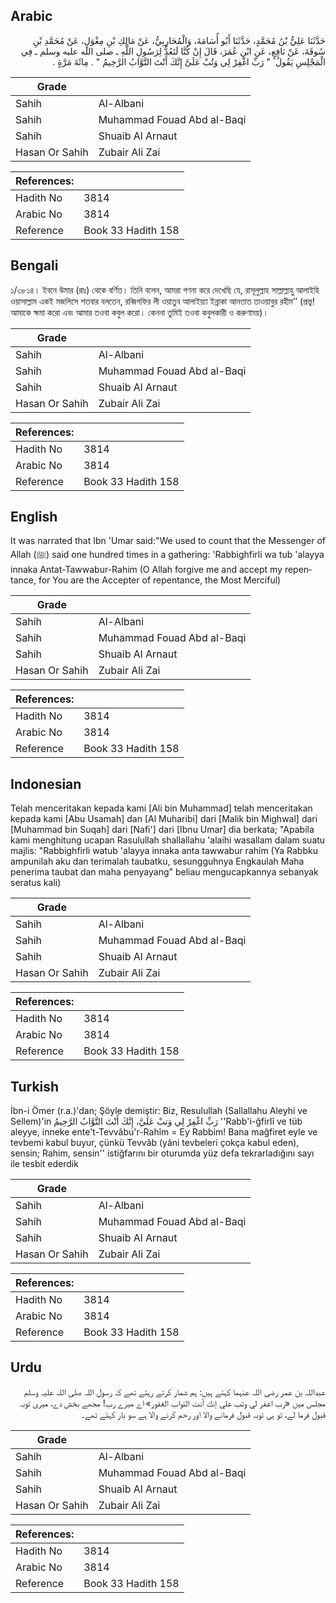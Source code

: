 ## Arabic


<div dir="rtl" lang="ar" style={{fontSize:'larger',backgroundColor:'#f8f9fa',padding:20}}>
حَدَّثَنَا عَلِيُّ بْنُ مُحَمَّدٍ، حَدَّثَنَا أَبُو أُسَامَةَ، وَالْمُحَارِبِيُّ، عَنْ مَالِكِ بْنِ مِغْوَلٍ، عَنْ مُحَمَّدِ بْنِ سُوقَةَ، عَنْ نَافِعٍ، عَنِ ابْنِ عُمَرَ، قَالَ إِنْ كُنَّا لَنَعُدُّ لِرَسُولِ اللَّهِ ـ صلى الله عليه وسلم ـ فِي الْمَجْلِسِ يَقُولُ ‏ "‏ رَبِّ اغْفِرْ لِي وَتُبْ عَلَىَّ إِنَّكَ أَنْتَ التَّوَّابُ الرَّحِيمُ ‏"‏ ‏.‏ مِائَةَ مَرَّةٍ ‏.‏
</div>
<div style={{backgroundColor:'#f8f9fa',padding:20, marginBottom: 10}}><table> <thead> <tr> <th>Grade</th> <th></th> </tr> </thead> <tbody> <tr><td>Sahih</td><td>Al-Albani</td></tr><tr><td>Sahih</td><td>Muhammad Fouad Abd al-Baqi</td></tr><tr><td>Sahih</td><td>Shuaib Al Arnaut</td></tr><tr><td>Hasan Or Sahih</td><td>Zubair Ali Zai</td></tr></tbody></table><table> <thead> <tr> <th>References:</th> <th></th> </tr> </thead> <tbody><tr><td>Hadith No</td><td>3814</td></tr><tr><td>Arabic No</td><td>3814</td></tr><tr><td>Reference</td><td>Book 33 Hadith 158</td></tr></tbody></table></div>

## Bengali


<div dir="ltr" lang="bn" style={{fontSize:'larger',backgroundColor:'#f8f9fa',padding:20}}>
১/৩৮১৪। ইবনে উমার (রাঃ) থেকে বর্ণিত। তিনি বলেন, আমরা গণনা করে দেখেছি যে, রাসূলুল্লাহ সাল্লাল্লাহু আলাইহি ওয়াসাল্লাম একই মজলিসে শতবার বলতেন, রব্বিগফির লী ওয়াতুব আলাইয়্যা ইন্নাকা আনতাত তাওয়াবুর রহীম’’ (প্রভু! আমাকে ক্ষমা করো এবং আমার তওবা কবুল করো। কেননা তুমিই তওবা কবুলকারী ও করুণাময়)।
</div>
<div style={{backgroundColor:'#f8f9fa',padding:20, marginBottom: 10}}><table> <thead> <tr> <th>Grade</th> <th></th> </tr> </thead> <tbody> <tr><td>Sahih</td><td>Al-Albani</td></tr><tr><td>Sahih</td><td>Muhammad Fouad Abd al-Baqi</td></tr><tr><td>Sahih</td><td>Shuaib Al Arnaut</td></tr><tr><td>Hasan Or Sahih</td><td>Zubair Ali Zai</td></tr></tbody></table><table> <thead> <tr> <th>References:</th> <th></th> </tr> </thead> <tbody><tr><td>Hadith No</td><td>3814</td></tr><tr><td>Arabic No</td><td>3814</td></tr><tr><td>Reference</td><td>Book 33 Hadith 158</td></tr></tbody></table></div>

## English


<div dir="ltr" lang="en" style={{fontSize:'larger',backgroundColor:'#f8f9fa',padding:20}}>
It was narrated that Ibn 'Umar said:"We used to count that the Messenger of Allah (ﷺ) said one hundred times in a gathering: 'Rabbighfirli wa tub 'alayya innaka Antat-Tawwabur-Rahim (O Allah forgive me and accept my repentance, for You are the Accepter of repentance, the Most Merciful)
</div>
<div style={{backgroundColor:'#f8f9fa',padding:20, marginBottom: 10}}><table> <thead> <tr> <th>Grade</th> <th></th> </tr> </thead> <tbody> <tr><td>Sahih</td><td>Al-Albani</td></tr><tr><td>Sahih</td><td>Muhammad Fouad Abd al-Baqi</td></tr><tr><td>Sahih</td><td>Shuaib Al Arnaut</td></tr><tr><td>Hasan Or Sahih</td><td>Zubair Ali Zai</td></tr></tbody></table><table> <thead> <tr> <th>References:</th> <th></th> </tr> </thead> <tbody><tr><td>Hadith No</td><td>3814</td></tr><tr><td>Arabic No</td><td>3814</td></tr><tr><td>Reference</td><td>Book 33 Hadith 158</td></tr></tbody></table></div>

## Indonesian


<div dir="ltr" lang="id" style={{fontSize:'larger',backgroundColor:'#f8f9fa',padding:20}}>
Telah menceritakan kepada kami [Ali bin Muhammad] telah menceritakan kepada kami [Abu Usamah] dan [Al Muharibi] dari [Malik bin Mighwal] dari [Muhammad bin Suqah] dari [Nafi'] dari [Ibnu Umar] dia berkata; "Apabila kami menghitung ucapan Rasulullah shallallahu 'alaihi wasallam dalam suatu majlis: "Rabbighfirli watub 'alayya innaka anta tawwabur rahim (Ya Rabbku ampunilah aku dan terimalah taubatku, sesungguhnya Engkaulah Maha penerima taubat dan maha penyayang" beliau mengucapkannya sebanyak seratus kali)
</div>
<div style={{backgroundColor:'#f8f9fa',padding:20, marginBottom: 10}}><table> <thead> <tr> <th>Grade</th> <th></th> </tr> </thead> <tbody> <tr><td>Sahih</td><td>Al-Albani</td></tr><tr><td>Sahih</td><td>Muhammad Fouad Abd al-Baqi</td></tr><tr><td>Sahih</td><td>Shuaib Al Arnaut</td></tr><tr><td>Hasan Or Sahih</td><td>Zubair Ali Zai</td></tr></tbody></table><table> <thead> <tr> <th>References:</th> <th></th> </tr> </thead> <tbody><tr><td>Hadith No</td><td>3814</td></tr><tr><td>Arabic No</td><td>3814</td></tr><tr><td>Reference</td><td>Book 33 Hadith 158</td></tr></tbody></table></div>

## Turkish


<div dir="ltr" lang="tr" style={{fontSize:'larger',backgroundColor:'#f8f9fa',padding:20}}>
İbn-i Ömer (r.a.)'dan; Şöyle demiştir: Biz, Resulullah (Sallallahu Aleyhi ve Sellem)'in رَبِّ اغْفِرْ لِي وَتبْ عَلَيَّ، إِنَّكَ أَنْتَ التَّوَّابُ الرَّحِيمُ ''Rabb'i-ğfirIî ve tüb aleyye, inneke ente't-Tevvâbu'r-Rahîm = Ey Rabbim! Bana mağfiret eyle ve tevbemi kabul buyur, çünkü Tevvâb (yâni tevbeleri çokça kabul eden), sensin; Rahim, sensin'' istiğfarını bir oturumda yüz defa tekrarladığını sayı ile tesbit ederdik
</div>
<div style={{backgroundColor:'#f8f9fa',padding:20, marginBottom: 10}}><table> <thead> <tr> <th>Grade</th> <th></th> </tr> </thead> <tbody> <tr><td>Sahih</td><td>Al-Albani</td></tr><tr><td>Sahih</td><td>Muhammad Fouad Abd al-Baqi</td></tr><tr><td>Sahih</td><td>Shuaib Al Arnaut</td></tr><tr><td>Hasan Or Sahih</td><td>Zubair Ali Zai</td></tr></tbody></table><table> <thead> <tr> <th>References:</th> <th></th> </tr> </thead> <tbody><tr><td>Hadith No</td><td>3814</td></tr><tr><td>Arabic No</td><td>3814</td></tr><tr><td>Reference</td><td>Book 33 Hadith 158</td></tr></tbody></table></div>

## Urdu


<div dir="rtl" lang="ur" style={{fontSize:'larger',backgroundColor:'#f8f9fa',padding:20}}>
عبداللہ بن عمر رضی اللہ عنہما کہتے ہیں: ہم شمار کرتے رہتے تھے کہ رسول اللہ صلی اللہ علیہ وسلم مجلس میں «رب اغفر لي وتب علي إنك أنت التواب الغفور» اے میرے رب! مجھے بخش دے، میری توبہ قبول فرما لے، تو ہی توبہ قبول فرمانے والا اور رحم کرنے والا ہے سو بار کہتے تھے۔
</div>
<div style={{backgroundColor:'#f8f9fa',padding:20, marginBottom: 10}}><table> <thead> <tr> <th>Grade</th> <th></th> </tr> </thead> <tbody> <tr><td>Sahih</td><td>Al-Albani</td></tr><tr><td>Sahih</td><td>Muhammad Fouad Abd al-Baqi</td></tr><tr><td>Sahih</td><td>Shuaib Al Arnaut</td></tr><tr><td>Hasan Or Sahih</td><td>Zubair Ali Zai</td></tr></tbody></table><table> <thead> <tr> <th>References:</th> <th></th> </tr> </thead> <tbody><tr><td>Hadith No</td><td>3814</td></tr><tr><td>Arabic No</td><td>3814</td></tr><tr><td>Reference</td><td>Book 33 Hadith 158</td></tr></tbody></table></div>